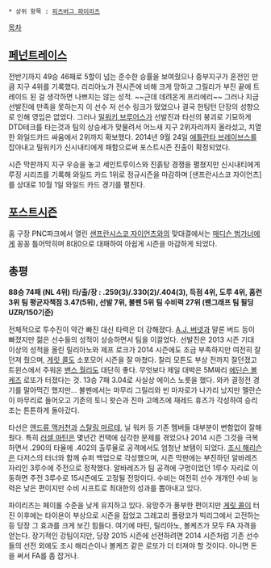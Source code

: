  * 상위 항목 : [[피츠버그 파이리츠]]

[[목차]]

== [[페넌트레이스]] ==
전반기까지 49승 46패로 5할이 넘는 준수한 승률을 보여줬으나 중부지구가 혼전인 만큼 지구 4위를 기록했다. 리리아노가 전시즌에 비해 크게 망하고 그릴리가 부진 끝에 트레이드 된 걸 생각하면 나쁘지는 않는 성적. ~~근데 데려온게 프리에리~~ 그러나 지금 선발진에 만족을 못하는지 이 선수 저 선수 링크가 떴었으나 결국 헌팅턴 단장의 성향으로 인해 영입은 없었다. 그러나 [[밀워키 브루어스]]가 선발진과 타선의 붕괴로 기묘하게 DTD테크를 타는것과 팀의 상승세가 맞물려서 어느새 지구 2위자리까지 올라섰고, 치열한 와일드카드 싸움에서 2위까지 확보했다. 2014년 9월 24일 [[애틀란타 브레이브스]]를 잡아내고 밀워키가 신시내티에게 패함으로써 포스트시즌 진출이 확정되었다.

시즌 막판까지 지구 우승을 놓고 세인트루이스와 진흙탕 경쟁을 펼쳤지만 신시내티에게 루징 시리즈를 기록해 와일드 카드 1위로 정규시즌을 마감하며 [샌프란시스코 자이언츠]를 상대로 10월 1일 와일드 카드 경기를 펼친다.

== [[포스트시즌]] ==
홈 구장 PNC파크에서 열린 [[샌프란시스코 자이언츠]]와의 맞대결에서는 [[매디슨 범가너]]에게 꽁꽁 틀어막히며 8대0으로 대패하여 아쉽게 시즌을 마감하게 되었다.

== 총평 ==
'''88승 74패 (NL 4위)'''
'''타/출/장 : .259(3)/.330(2)/.404(3), 득점 4위, 도루 4위, 홈런 3위'''
'''팀 평균자책점 3.47(5위), 선발 7위, 불펜 5위'''
'''팀 수비력 27위 (팬그래프 팀 필딩 UZR/150기준)'''

전체적으로 투수진이 약간 빠진 대신 타력은 더 강해졌다. [[A.J. 버넷]]과 말론 버드 등이 빠졌지만 젊은 선수들의 성적이 상승하면서 팀을 이끌었다. 선발진은 2013 시즌 기대 이상의 성적을 올린 릴리아노와 제프 로크가 2014 시즌에도 조금 부족하지만 여전히 잘 던져 줬으며, [[게릿 콜]]도 소포모어 시즌을 잘 마쳤다. 찰리 모튼도 부상 전까지 잘던졌고 트윈스에서 주워온 [[밴스 월리]]도 대단히 좋다. 무엇보다 제일 대박은 5M짜리 [[에딘슨 볼케즈]] 로또가 터졌다는 것. 13승 7패 3.04로 사실상 에이스 노릇을 했다. 와카 결정전 경기를 말아먹긴 했지만... 불펜에서는 마무리 그릴리와 빈 마자로가 나가리 났지만 멜란슨이 마무리로 들어오고 기존의 토니 왓슨과 진마 고메즈에 재레드 휴즈가 각성하여 승리조는 튼튼하게 돌아갔다.

타선은 [[앤드류 맥커천]]과 [[스탈링 마르테]], 닐 워커 등 기존 멤버들 대부분이 변함없이 잘해줬다. 특히 [[러셀 마틴]]은 몇년간 컨택에 심각한 문제를 겪었으나 2014 시즌 그것을 극복하면서 .290의 타율에 .402의 출루율로 공격에서도 엄청난 보탬이 되었다. [[조시 해리슨]]은 다저스의 터너와 함께 슈퍼 백업으로 각성했으며, 시즌 막판에는 부진하던 알바레즈 자리인 3루수에 주전으로 정착했다. 알바레즈가 팀 공격에 구멍이었던 1루수 자리로 이동하면 주전 3루수로 15시즌에도 고정될 전망이다. 수비는 여전히 선수 개개인 수비 능력은 낮은 편이지만 수비 시프트로 최대한의 성과를 뽑아내고 있다.

파이리츠는 페이롤 수준을 낮게 유지하고 있다. 유망주가 풍부한 편이지만 [[게릿 콜]]이 터진 이후에는 타이욘이 부상으로 시즌을 접었고 그레고리 폴랑코가 빅리그에서 고전하는 등 당장 그 효과를 크게 보긴 힘들다. 여기에 마틴, 릴리아노, 볼케즈가 모두 FA 자격을 얻는다. 장기적인 강팀이지만, 당장 2015 시즌에 선전하려면 2014 시즌처럼 기존 선수들의 선전 외에도 조시 해리슨이나 볼케즈 같은 로또가 더 터져야 할 것이다. 아니면 돈을 써서 FA를 좀 잡거나.
